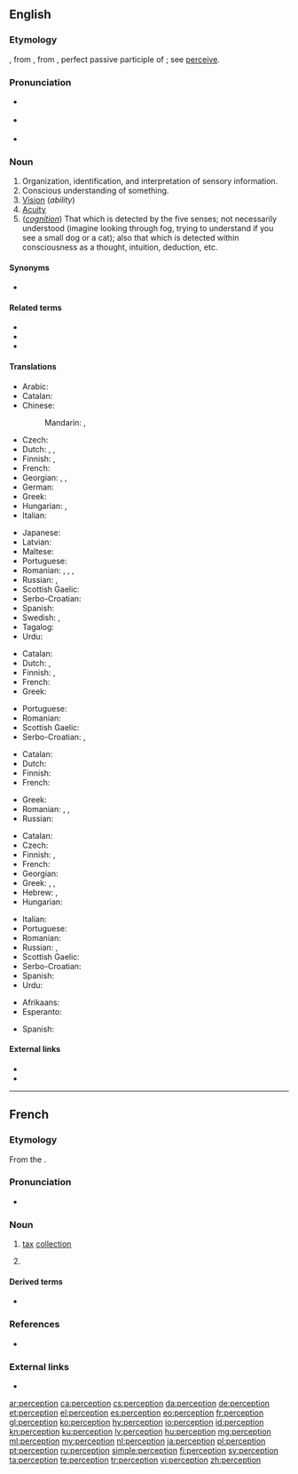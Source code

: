 ==English==
{{wikipedia}}

===Etymology===
{{borrowing|en|fr|perception}}, from {{etyl|la|en}} {{m|la|perceptiō||a receiving or collecting, perception, comprehension}}, from {{m|la|perceptus||perceived, observed}}, perfect passive participle of {{m|la|percipiō||I perceive, observe}}; see [[perceive]].

===Pronunciation===
* {{a|UK}} {{IPA|/pəˈsɛpʃ(ə)n/|lang=en}}
* {{a|US}} {{IPA|/pɚˈsɛpʃ(ə)n/|lang=en}}
* {{audio|en-us-perception.ogg|Audio (US)|lang=en}}

===Noun===
{{en-noun|~}}

# Organization, identification, and interpretation of sensory information.
# Conscious understanding of something.
# [[vision|Vision]] (''ability'')
# [[acuity|Acuity]]
# (''[[cognition]]'') That which is detected by the five senses; not necessarily understood (imagine looking through fog, trying to understand if you see a small dog or a cat); also that which is detected within consciousness as a thought, intuition, deduction, etc.

====Synonyms====
* {{l|en|ken}}

====Related terms====
* {{l|en|perceive}}
* {{l|en|percept}}
* {{l|en|perceptual}}

====Translations====
{{trans-top|conscious understanding of something}}
* Arabic: {{t|ar|اِدْرََاك حَسِّيّ|m}}
* Catalan: {{t+|ca|percepció|f}}
* Chinese:
*: Mandarin: {{t+|cmn|知覺|sc=Hani}}, {{t+|cmn|知觉|tr=zhījué|sc=Hani}}
* Czech: {{t+|cs|vnímání|n}}
* Dutch: {{t+|nl|perceptie|f}}, {{t+|nl|gewaarwording|f}}, {{t+|nl|waarneming|f}}
* Finnish: {{t|fi|havainnointi}}, {{t|fi|havaintokyky}}
* French: {{t+|fr|perception|f}}
* Georgian: {{t|ka|აღქმა}}, {{t|ka|შეცნობა}}, {{t|ka|შემეცნება}}
* German: {{t+|de|Wahrnehmung|f}}
* Greek: {{t+|el|αντίληψη|f}}
* Hungarian: {{t+|hu|felfogás}}, {{t+|hu|megértés}}
* Italian: {{t+|it|percezione|f}}
{{trans-mid}}
* Japanese: {{t+|ja|知覚|tr=ちかく, chikaku|sc=Jpan}}
* Latvian: {{t+|lv|uztvere|f}}
* Maltese: {{t|mt|perċezzjoni|f}}
* Portuguese: {{t+|pt|percepção|f}}
* Romanian: {{t+|ro|percepție}}, {{t+|ro|percepere}}, {{t+|ro|discernere}}, {{t+|ro|discernământ}}
* Russian: {{t+|ru|восприя́тие|n}}, {{t+|ru|перце́пция|f}}
* Scottish Gaelic: {{t|gd|toirt fa-near|f}}
* Serbo-Croatian: {{t+|sh|percèpcija|f}}
* Spanish: {{t+|es|percepción|f}}
* Swedish: {{t+|sv|uppfattning|c}}, {{t+|sv|förnimmelse|c}}
* Tagalog: {{t|tl|watas}}
* Urdu: {{t|ur|حسی ادراک|m}}
{{trans-bottom}}

{{trans-top|vision}}
* Catalan: {{t+|ca|percepció|f}}
* Dutch: {{t+|nl|zicht|n}}, {{t+|nl|waarneming|f}}
* Finnish: {{t+|fi|aistimus}}, {{t+|fi|havainto}}
* French: {{t+|fr|perception|f}}
* Greek: {{t+|el|όραση|f}}
{{trans-mid}}
* Portuguese: {{t+|pt|percepção|f}}
* Romanian: {{t+|ro|percepție}}
* Scottish Gaelic: {{t|gd|toirt fa-near|f}}
* Serbo-Croatian: {{t+|sh|percèpcija|f}}, {{t+|sh|vȋd|m}}
{{trans-bottom}}

{{trans-top|acuity}}
* Catalan: {{t+|ca|percepció|f}}
* Dutch: {{t|nl|scherpzinnigheid}}
* Finnish: {{t+|fi|havainto}}
* French: {{t+|fr|perception|f}}
{{trans-mid}}
* Greek: {{t+|el|αντίληψη|f}}
* Romanian: {{t+|ro|discernere}}, {{t+|ro|percepere}}, {{t+|ro|sesizare}}
* Russian: {{t+|ru|восприя́тие|n}}
{{trans-bottom}}

{{trans-top|that which is detected by the five senses}}
* Catalan: {{t+|ca|percepció|f}}
* Czech: {{t+|cs|vjem|m}}
* Finnish: {{t+|fi|aistimus}}, {{t+|fi|käsitys}}
* French: {{t+|fr|perception|f}}
* Georgian: {{t|ka|აღქმა}}
* Greek: {{t+|el|αντίληψη|f}}, {{t+|el|διορατικότητα|f}}, {{t+|el|αίσθηση|f}}
* Hebrew: {{t|he|תפיסה|tr=tfissa}}, {{t|he|קליטה|tr=klita}}
* Hungarian: {{t+|hu|észlelés}}
{{trans-mid}}
* Italian: {{t+|it|percezione|f}}
* Portuguese: {{t+|pt|percepção|f}}
* Romanian: {{t+|ro|percepție}}
* Russian: {{t+|ru|ощуще́ние|n}}, {{t+|ru|восприя́тие|n}}
* Scottish Gaelic: {{t|gd|toirt fa-near|f}}
* Serbo-Croatian: {{t+|sh|percèpcija|f}}
* Spanish: {{t+|es|percepción}}
* Urdu: {{t|ur|حواس خمسہ کا ادراک}}
{{trans-bottom}}

{{checktrans-top}}
* Afrikaans: {{t-check|af|persepsie|f}}
* Esperanto: {{t-check|eo|percepto}}
{{trans-mid}}
* Spanish: {{t-check|es|percepción|f}}
{{trans-bottom}}

====External links====
* {{R:Webster 1913}}
* {{R:Century 1911}}

----

==French==

===Etymology===
From the {{etyl|la|fr}} {{m|la|perceptiō}}.

===Pronunciation===
* {{IPA|/pɛʁsɛpsjɔ̃/|lang=fr}}

===Noun===
{{fr-noun|f}}

# [[tax]] [[collection]]
# {{l|en|perception}} {{rfgloss|fr}}

====Derived terms====
* {{l|fr|petite perception}} {{qualifier|philosophy}}

===References===
* {{R:TLFi}}

===External links===
* {{pedia|lang=fr}}

[[ar:perception]]
[[ca:perception]]
[[cs:perception]]
[[da:perception]]
[[de:perception]]
[[et:perception]]
[[el:perception]]
[[es:perception]]
[[eo:perception]]
[[fr:perception]]
[[gl:perception]]
[[ko:perception]]
[[hy:perception]]
[[io:perception]]
[[id:perception]]
[[kn:perception]]
[[ku:perception]]
[[lv:perception]]
[[hu:perception]]
[[mg:perception]]
[[ml:perception]]
[[my:perception]]
[[nl:perception]]
[[ja:perception]]
[[pl:perception]]
[[pt:perception]]
[[ru:perception]]
[[simple:perception]]
[[fi:perception]]
[[sv:perception]]
[[ta:perception]]
[[te:perception]]
[[tr:perception]]
[[vi:perception]]
[[zh:perception]]